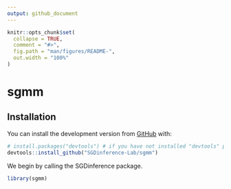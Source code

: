 ```yaml
---
output: github_document
---
```


<!-- README.md is generated from README.Rmd. Please edit that file -->

```r
knitr::opts_chunk$set(
  collapse = TRUE,
  comment = "#>",
  fig.path = "man/figures/README-",
  out.width = "100%"
)
```

# sgmm

<!-- badges: start -->
<!--
[![R-CMD-check](https://github.com/SGDinference-Lab/SGDinference/workflows/R-CMD-check/badge.svg)](https://github.com/SGDinference-Lab/SGDinference/actions)
[![codecov](https://codecov.io/gh/SGDinference-Lab/SGDinference/branch/master/graph/badge.svg?token=YTBY15IXEP)](https://app.codecov.io/gh/SGDinference-Lab/SGDinference)
-->
<!-- badges: end -->

<!-- Gentle introduction TO BE ADDED 
__SGDinference__ is an R package that provides estimation and inference methods for large-scale mean and quantile regression models via stochastic (sub-)gradient descent (S-subGD) algorithms. The inference procedure handles cross-sectional data sequentially: 

  (i) updating the parameter estimate with each incoming "new observation", 
  (ii) aggregating it as a Polyak-Ruppert average, and 
  (iii) computing an asymptotically pivotal statistic for inference through random scaling.

The methodology used in the SGDinference package is described in detail in the following papers:

- Lee, S., Liao, Y., Seo, M.H. and Shin, Y., 2022. Fast and robust online inference with stochastic gradient descent via random scaling. In _Proceedings of the AAAI Conference on Artificial Intelligence_ (Vol. 36, No. 7, pp. 7381-7389).
<https://doi.org/10.1609/aaai.v36i7.20701>.

- Lee, S., Liao, Y., Seo, M.H. and Shin, Y., 2023. Fast Inference for Quantile Regression with Tens of Millions of Observations. 	arXiv:2209.14502 [econ.EM] <https://doi.org/10.48550/arXiv.2209.14502>.
-->

## Installation

You can install the development version from  [GitHub](https://github.com/) with:

``` r
# install.packages("devtools") # if you have not installed "devtools" package
devtools::install_github("SGDinference-Lab/sgmm")
```

We begin by calling the SGDinference package.

```r
library(sgmm)
```

